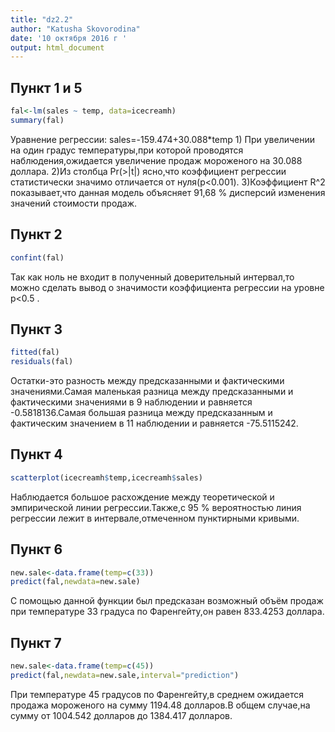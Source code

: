 ---
title: "dz2.2"
author: "Katusha Skovorodina"
date: '10 октября 2016 г '
output: html_document
---



## Пункт 1 и 5 

```{r icecreamh}
fal<-lm(sales ~ temp, data=icecreamh)
summary(fal)
```

Уравнение регрессии: sales=-159.474+30.088*temp
1) При увеличении на один градус температуры,при которой проводятся наблюдения,ожидается увеличение продаж мороженого на 30.088 доллара. 
2)Из столбца Pr(>|t|) ясно,что коэффициент регрессии статистически значимо отличается от нуля(p<0.001).
3)Коэффициент R^2 показывает,что данная модель объясняет 91,68 % дисперсий изменения значений стоимости продаж.

## Пункт 2 

```{r}
confint(fal)
```

Так как ноль не входит в полученный доверительный интервал,то можно сделать вывод о значимости коэффициента регрессии на уровне p<0.5 .

## Пункт 3

```{r}
fitted(fal)
residuals(fal)
```

Остатки-это разность между предсказанными и фактическими значениями.Самая маленькая разница между предсказанными и фактическими значениями в 9 наблюдении и равняется -0.5818136.Самая большая разница между предсказанным и фактическим значением в 11 наблюдении и  равняется -75.5115242.

## Пункт 4 

```{r}
scatterplot(icecreamh$temp,icecreamh$sales)
```

Наблюдается большое расхождение между теоретической и эмпирической линии регрессии.Также,с 95 % вероятностью линия регрессии лежит в интервале,отмеченном пунктирными кривыми.

## Пункт 6 

```{r}
new.sale<-data.frame(temp=c(33))
predict(fal,newdata=new.sale)
```

С помощью данной функции был предсказан возможный объём продаж при температуре 33 градуса по Фаренгейту,он равен 833.4253 доллара.

## Пункт 7 

```{r}
new.sale<-data.frame(temp=c(45))
predict(fal,newdata=new.sale,interval="prediction")
```

При температуре 45 градусов по Фаренгейту,в среднем ожидается продажа мороженого на сумму 1194.48 долларов.В общем случае,на сумму от 1004.542 долларов до 1384.417 долларов. 
